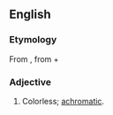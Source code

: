 ==English==

===Etymology===
From {{etyl|grc|en}} {{m|grc|ἄχροος|sc=polytonic}}, from {{m|grc|ἀ-||not|sc=polytonic}} + {{m|grc|χρόα||color|sc=polytonic}}

===Adjective===
{{head|en|adjective}}

# Colorless; [[achromatic]].